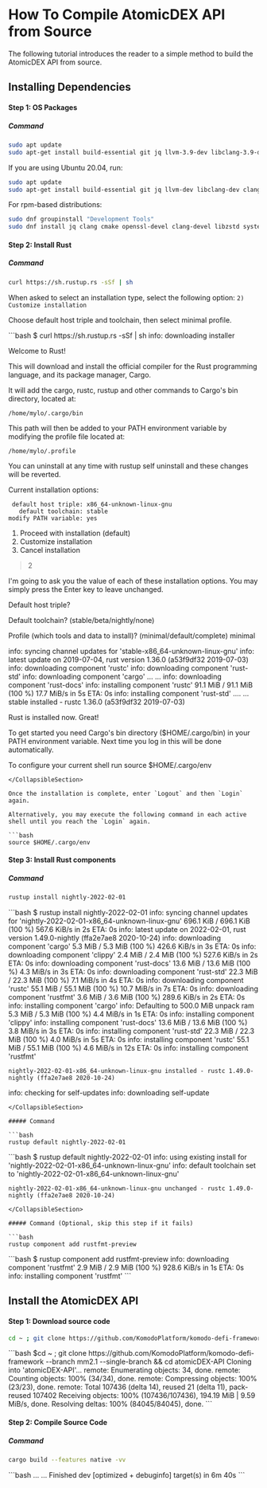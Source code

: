 
# How To Compile AtomicDEX API from Source

The following tutorial introduces the reader to a simple method to build the AtomicDEX API from source.

## Installing Dependencies

#### Step 1: OS Packages

##### Command

```bash
sudo apt update
sudo apt-get install build-essential git jq llvm-3.9-dev libclang-3.9-dev clang-3.9 cmake libssl-dev pkg-config
```

If you are using Ubuntu 20.04, run:

```bash
sudo apt update
sudo apt-get install build-essential git jq llvm-dev libclang-dev clang cmake libssl-dev pkg-config
```

For rpm-based distributions:

```bash
sudo dnf groupinstall "Development Tools"
sudo dnf install jq clang cmake openssl-devel clang-devel libzstd systemd-devel  # systemd-devel is used for libudev dep instead of pkg-config
```

#### Step 2: Install Rust

##### Command

```bash
curl https://sh.rustup.rs -sSf | sh
```

When asked to select an installation type, select the following option: `2) Customize installation`

Choose default host triple and toolchain, then select minimal profile.

<CollapsibleSection expandedText="Hide sample output" collapsedText="Show sample output">
  ```bash
  $ curl https://sh.rustup.rs -sSf | sh
  info: downloading installer

  Welcome to Rust!

  This will download and install the official compiler for the Rust programming
  language, and its package manager, Cargo.

  It will add the cargo, rustc, rustup and other commands to Cargo's bin
  directory, located at:

    /home/mylo/.cargo/bin

  This path will then be added to your PATH environment variable by modifying the
  profile file located at:

    /home/mylo/.profile

  You can uninstall at any time with rustup self uninstall and these changes will
  be reverted.

  Current installation options:

     default host triple: x86_64-unknown-linux-gnu
       default toolchain: stable
    modify PATH variable: yes

  1) Proceed with installation (default)
  2) Customize installation
  3) Cancel installation
  >2

  I'm going to ask you the value of each of these installation options.
  You may simply press the Enter key to leave unchanged.

  Default host triple?


  Default toolchain? (stable/beta/nightly/none)


  Profile (which tools and data to install)? (minimal/default/complete)
  minimal

  info: syncing channel updates for 'stable-x86_64-unknown-linux-gnu'
  info: latest update on 2019-07-04, rust version 1.36.0 (a53f9df32 2019-07-03)
  info: downloading component 'rustc'
  info: downloading component 'rust-std'
  info: downloading component 'cargo'
  ...
  ...
  info: downloading component 'rust-docs'
  info: installing component 'rustc'
   91.1 MiB /  91.1 MiB (100 %)  17.7 MiB/s in  5s ETA:  0s
  info: installing component 'rust-std'
  ....
  ...
   stable installed - rustc 1.36.0 (a53f9df32 2019-07-03)


  Rust is installed now. Great!

  To get started you need Cargo's bin directory ($HOME/.cargo/bin) in your PATH
  environment variable. Next time you log in this will be done automatically.

  To configure your current shell run source $HOME/.cargo/env

  ```
</CollapsibleSection>

Once the installation is complete, enter `Logout` and then `Login` again.

Alternatively, you may execute the following command in each active shell until you reach the `Login` again.

```bash
source $HOME/.cargo/env
```

#### Step 3: Install Rust components

##### Command

```bash
rustup install nightly-2022-02-01
```

<CollapsibleSection expandedText="Hide sample output" collapsedText="Show sample output">
  ```bash
  $ rustup install nightly-2022-02-01
  info: syncing channel updates for 'nightly-2022-02-01-x86_64-unknown-linux-gnu'
  696.1 KiB / 696.1 KiB (100 %) 567.6 KiB/s in  2s ETA:  0s
  info: latest update on 2022-02-01, rust version 1.49.0-nightly (ffa2e7ae8 2020-10-24)
  info: downloading component 'cargo'
    5.3 MiB /   5.3 MiB (100 %) 426.6 KiB/s in  3s ETA:  0s
  info: downloading component 'clippy'
    2.4 MiB /   2.4 MiB (100 %) 527.6 KiB/s in  2s ETA:  0s
  info: downloading component 'rust-docs'
   13.6 MiB /  13.6 MiB (100 %)   4.3 MiB/s in  3s ETA:  0s
  info: downloading component 'rust-std'
   22.3 MiB /  22.3 MiB (100 %)   7.1 MiB/s in  4s ETA:  0s
  info: downloading component 'rustc'
   55.1 MiB /  55.1 MiB (100 %)  10.7 MiB/s in  7s ETA:  0s
  info: downloading component 'rustfmt'
    3.6 MiB /   3.6 MiB (100 %) 289.6 KiB/s in  2s ETA:  0s
  info: installing component 'cargo'
  info: Defaulting to 500.0 MiB unpack ram
    5.3 MiB /   5.3 MiB (100 %)   4.4 MiB/s in  1s ETA:  0s
  info: installing component 'clippy'
  info: installing component 'rust-docs'
   13.6 MiB /  13.6 MiB (100 %)   3.8 MiB/s in  3s ETA:  0s
  info: installing component 'rust-std'
   22.3 MiB /  22.3 MiB (100 %)   4.0 MiB/s in  5s ETA:  0s
  info: installing component 'rustc'
   55.1 MiB /  55.1 MiB (100 %)   4.6 MiB/s in 12s ETA:  0s
  info: installing component 'rustfmt'

    nightly-2022-02-01-x86_64-unknown-linux-gnu installed - rustc 1.49.0-nightly (ffa2e7ae8 2020-10-24)

  info: checking for self-updates
  info: downloading self-update

  ```
</CollapsibleSection>

##### Command

```bash
rustup default nightly-2022-02-01
```

<CollapsibleSection expandedText="Hide sample output" collapsedText="Show sample output">
  ```bash
  $ rustup default nightly-2022-02-01
  info: using existing install for 'nightly-2022-02-01-x86_64-unknown-linux-gnu'
  info: default toolchain set to 'nightly-2022-02-01-x86_64-unknown-linux-gnu'

    nightly-2022-02-01-x86_64-unknown-linux-gnu unchanged - rustc 1.49.0-nightly (ffa2e7ae8 2020-10-24)
  ```
</CollapsibleSection>

##### Command (Optional, skip this step if it fails)

```bash
rustup component add rustfmt-preview
```

<CollapsibleSection expandedText="Hide sample output" collapsedText="Show sample output">
  ```bash
  $ rustup component add rustfmt-preview
  info: downloading component 'rustfmt'
    2.9 MiB /   2.9 MiB (100 %) 928.6 KiB/s in  1s ETA:  0s
  info: installing component 'rustfmt'
  ```
</CollapsibleSection>

## Install the AtomicDEX API

#### Step 1: Download source code

```bash
cd ~ ; git clone https://github.com/KomodoPlatform/komodo-defi-framework --branch mm2.1 --single-branch && cd atomicDEX-API
```

<CollapsibleSection expandedText="Hide sample output" collapsedText="Show sample output">
  ```bash
  $cd ~ ; git clone https://github.com/KomodoPlatform/komodo-defi-framework --branch mm2.1 --single-branch && cd atomicDEX-API
  Cloning into 'atomicDEX-API'...
  remote: Enumerating objects: 34, done.
  remote: Counting objects: 100% (34/34), done.
  remote: Compressing objects: 100% (23/23), done.
  remote: Total 107436 (delta 14), reused 21 (delta 11), pack-reused 107402
  Receiving objects: 100% (107436/107436), 194.19 MiB | 9.59 MiB/s, done.
  Resolving deltas: 100% (84045/84045), done.
  ```
</CollapsibleSection>

#### Step 2: Compile Source Code

##### Command

```bash
cargo build --features native -vv
```

<CollapsibleSection expandedText="Hide sample output" collapsedText="Show sample output">
  ```bash
  …
  …
      Finished dev [optimized + debuginfo] target(s) in 6m 40s
  ```
</CollapsibleSection>

